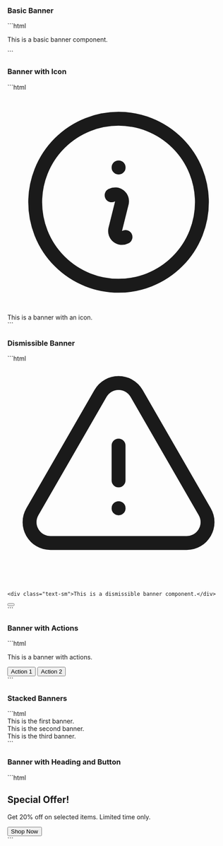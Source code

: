       
### Basic Banner
      
<BasicBanner />
```html
    <div class="bg-blue-100 text-blue-800 px-4 py-3 rounded-lg">
        <p class="text-sm">This is a basic banner component.</p>
    </div>
```
      
### Banner with Icon

<BannerwithIcon />
```html
<div class="flex items-center rounded-lg bg-green-100 px-4 py-3 text-green-800">
  <svg class="mr-2 h-5 w-5" xmlns="http://www.w3.org/2000/svg" fill="none" viewBox="0 0 24 24" stroke-width="1.5" stroke="currentColor" class="h-6 w-6">
    <path stroke-linecap="round" stroke-linejoin="round" d="m11.25 11.25.041-.02a.75.75 0 0 1 1.063.852l-.708 2.836a.75.75 0 0 0 1.063.853l.041-.021M21 12a9 9 0 1 1-18 0 9 9 0 0 1 18 0Zm-9-3.75h.008v.008H12V8.25Z" />
  </svg>
  <div class="text-sm">This is a banner with an icon.</div>
</div>
      ```

### Dismissible Banner

<DismissibleBanner />
```html
<div class="relative rounded-lg bg-yellow-100 px-4 py-3 text-yellow-800">
  <div class="flex items-center">
    <svg class="mr-2 h-5 w-5" xmlns="http://www.w3.org/2000/svg" fill="none" viewBox="0 0 24 24" stroke-width="1.5" stroke="currentColor">
      <path stroke-linecap="round" stroke-linejoin="round" d="M12 9v3.75m-9.303 3.376c-.866 1.5.217 3.374 1.948 3.374h14.71c1.73 0 2.813-1.874 1.948-3.374L13.949 3.378c-.866-1.5-3.032-1.5-3.898 0L2.697 16.126ZM12 15.75h.007v.008H12v-.008Z" />
    </svg>

    <div class="text-sm">This is a dismissible banner component.</div>
  </div>
  <button class="absolute right-0 top-0 mr-4 mt-4 text-yellow-800 hover:text-yellow-700">
    <svg class="h-4 w-4" fill="currentColor" viewBox="0 0 20 20">
      <path fill-rule="evenodd" d="M4.293 4.293a1 1 0 011.414 0L10 8.586l4.293-4.293a1 1 0 111.414 1.414L11.414 10l4.293 4.293a1 1 0 01-1.414 1.414L10 11.414l-4.293 4.293a1 1 0 01-1.414-1.414L8.586 10 4.293 5.707a1 1 0 010-1.414z" clip-rule="evenodd" />
    </svg>
  </button>
</div>
```

### Banner with Actions

<BannerwithActions />
```html
<div class="bg-indigo-100 text-indigo-800 px-4 py-3 rounded-lg flex items-center justify-between">
  <div>
    <p class="text-sm">This is a banner with actions.</p>
  </div>
  <div class="flex items-center space-x-2">
    <button class="bg-indigo-500 text-white px-3 py-2 rounded-md text-sm">Action 1</button>
    <button class="bg-indigo-200 text-indigo-800 px-3 py-2 rounded-md text-sm">Action 2</button>
  </div>
</div>
```

### Stacked Banners

<StackedBanners />
```html
<div class="space-y-4">
  <div class="rounded-lg bg-blue-100 px-4 py-3 text-blue-800">
    <div class="text-sm">This is the first banner.</div>
  </div>
  <div class="rounded-lg bg-green-100 px-4 py-3 text-green-800">
    <div class="text-sm">This is the second banner.</div>
  </div>
  <div class="rounded-lg bg-yellow-100 px-4 py-3 text-yellow-800">
    <div class="text-sm">This is the third banner.</div>
  </div>
</div>
```

### Banner with Heading and Button 

<BannerwithHeadingAndButton />
```html
<div class="bg-blue-200 p-6">
  <h2 class="mb-4 text-2xl font-bold">Special Offer!</h2>
  <p>Get 20% off on selected items. Limited time only.</p>
  <button class="mt-4 rounded bg-white px-4 py-2 text-blue-400">Shop Now</button>
</div>
```

